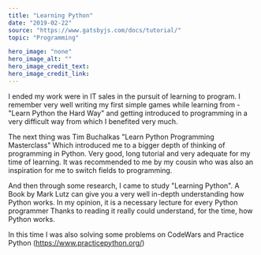 ---
title: "Learning Python"
date: "2019-02-22"
source: "https://www.gatsbyjs.com/docs/tutorial/"
topic: "Programming"

hero_image: "none"
hero_image_alt: ""
hero_image_credit_text: 
hero_image_credit_link: 
---

I ended my work were in IT sales in the pursuit of learning
to program. I remember very well writing my first simple games
while learning from - "Learn Python the Hard Way" and getting 
introduced to programming in a very difficult way from which I 
benefited very much.

The next thing was Tim Buchalkas "Learn Python Programming Masterclass"
Which introduced me to a bigger depth of thinking of programming in Python.
Very good, long tutorial and very adequate for my time of learning.
It was recommended to me by my cousin who was also an inspiration for me to switch fields to programming.

And then through some research, I came to study "Learning Python". 
A Book by Mark Lutz can give you a very well in-depth understanding 
how Python works. In my opinion, it is a necessary lecture for every Python programmer
Thanks to reading it really could understand, for
the time, how Python works.

In this time I was also solving some problems on CodeWars and Practice Python 
(https://www.practicepython.org/)